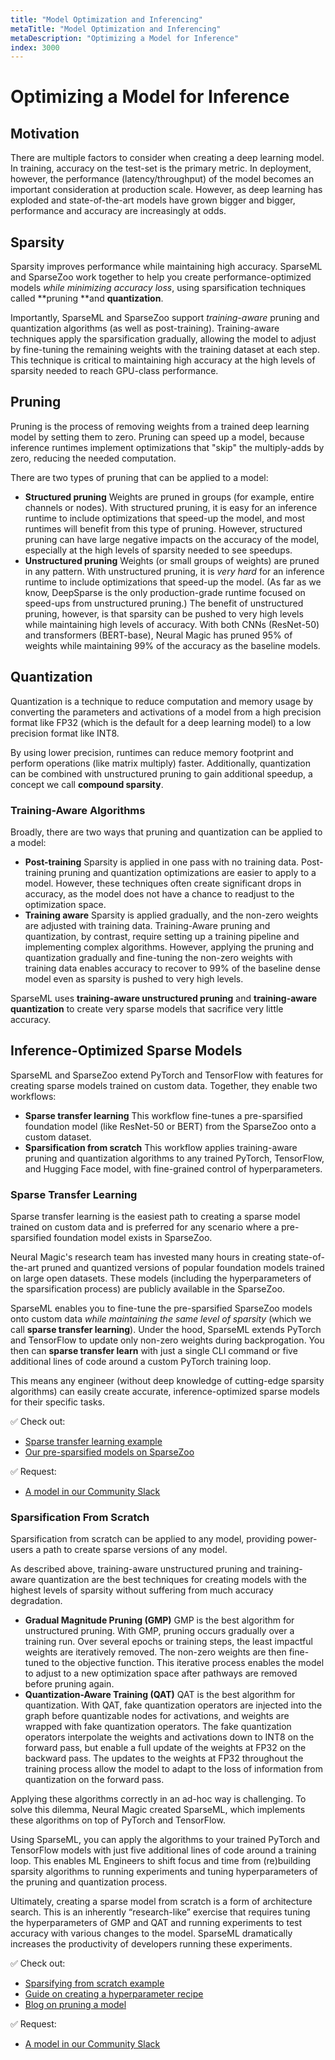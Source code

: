 ```yaml
---
title: "Model Optimization and Inferencing"
metaTitle: "Model Optimization and Inferencing"
metaDescription: "Optimizing a Model for Inference"
index: 3000
---
```


# Optimizing a Model for Inference

## **Motivation**

There are multiple factors to consider when creating a deep learning model. In training, accuracy on the test-set is the primary metric. In deployment, however, the performance (latency/throughput) of the model becomes an important consideration at production scale. However, as deep learning has exploded and state-of-the-art models have grown bigger and bigger, performance and accuracy are increasingly at odds.


## **Sparsity**

Sparsity improves performance while maintaining high accuracy. SparseML and SparseZoo work together to help you create performance-optimized models _while minimizing accuracy loss_, using sparsification techniques called **pruning **and **quantization**.

Importantly, SparseML and SparseZoo support _training-aware_ pruning and quantization algorithms (as well as post-training). Training-aware techniques apply the sparsification gradually, allowing the model to adjust by fine-tuning the remaining weights with the training dataset at each step. This technique is critical to maintaining high accuracy at the high levels of sparsity needed to reach GPU-class performance.

## **Pruning**

Pruning is the process of removing weights from a trained deep learning model by setting them to zero. Pruning can speed up a model, because inference runtimes implement optimizations that "skip" the multiply-adds by zero, reducing the needed computation.

There are two types of pruning that can be applied to a model:

* **Structured pruning** Weights are pruned in groups (for example, entire channels or nodes). With structured pruning, it is easy for an inference runtime to include optimizations that speed-up the model, and most runtimes will benefit from this type of pruning. However, structured pruning can have large negative impacts on the accuracy of the model, especially at the high levels of sparsity needed to see speedups.
* **Unstructured pruning** Weights (or small groups of weights) are pruned in any pattern. With unstructured pruning, it is _very hard_ for an inference runtime to include optimizations that speed-up the model. (As far as we know, DeepSparse is the only production-grade runtime focused on speed-ups from unstructured pruning.) The benefit of unstructured pruning, however, is that sparsity can be pushed to very high levels while maintaining high levels of accuracy. With both CNNs (ResNet-50) and transformers (BERT-base), Neural Magic has pruned 95% of weights while maintaining 99% of the accuracy as the baseline models.

## **Quantization**

Quantization is a technique to reduce computation and memory usage by converting the parameters and activations of a model from a high precision format like FP32 (which is the default for a deep learning model) to a low precision format like INT8.

By using lower precision, runtimes can reduce memory footprint and perform operations (like matrix multiply) faster. Additionally, quantization can be combined with unstructured pruning to gain additional speedup, a concept we call **compound sparsity**.


### Training-Aware Algorithms

Broadly, there are two ways that pruning and quantization can be applied to a model:

* **Post-training** Sparsity is applied in one pass with no training data. Post-training pruning and quantization optimizations are easier to apply to a model. However, these techniques often create significant drops in accuracy, as the model does not have a chance to readjust to the optimization space.
* **Training aware** Sparsity is applied gradually, and the non-zero weights are adjusted with training data. Training-Aware pruning and quantization, by contrast, require setting up a training pipeline and implementing complex algorithms. However, applying the pruning and quantization gradually and fine-tuning the non-zero weights with training data enables accuracy to recover to 99% of the baseline dense model even as sparsity is pushed to very high levels.

SparseML uses **training-aware unstructured pruning** and **training-aware quantization** to create very sparse models that sacrifice very little accuracy.


## **Inference-Optimized Sparse Models**

SparseML and SparseZoo extend PyTorch and TensorFlow with features for creating sparse models trained on custom data. Together, they enable two workflows:

* **Sparse transfer learning** This workflow fine-tunes a pre-sparsified foundation model (like ResNet-50 or BERT) from the SparseZoo onto a custom dataset.
* **Sparsification from scratch** This workflow applies training-aware pruning and quantization algorithms to any trained PyTorch, TensorFlow, and Hugging Face model, with fine-grained control of hyperparameters.


### Sparse Transfer Learning

Sparse transfer learning is the easiest path to creating a sparse model trained on custom data and is preferred for any scenario where a pre-sparsified foundation model exists in SparseZoo.

Neural Magic's research team has invested many hours in creating state-of-the-art pruned and quantized versions of popular foundation models trained on large open datasets. These models (including the hyperparameters of the sparsification process) are publicly available in the SparseZoo.

SparseML enables you to fine-tune the pre-sparsified SparseZoo models onto custom data _while maintaining the same level of sparsity_ (which we call **sparse transfer learning**). Under the hood, SparseML extends PyTorch and TensorFlow to update only non-zero weights during backprogation. You then can **sparse transfer learn** with just a single CLI command or five additional lines of code around a custom PyTorch training loop.

This means any engineer (without deep knowledge of cutting-edge sparsity algorithms) can easily create accurate, inference-optimized sparse models for their specific tasks.

✅ Check out:

* [Sparse transfer learning example](https://docs.neuralmagic.com/get-started/transfer-a-sparsified-model)
* [Our pre-sparsified models on SparseZoo](https://sparsezoo.neuralmagic.com/)

✅ Request:

* [A model in our Community Slack](https://join.slack.com/t/discuss-neuralmagic/shared_invite/zt-q1a1cnvo-YBoICSIw3L1dmQpjBeDurQ)


### Sparsification From Scratch

Sparsification from scratch can be applied to any model, providing power-users a path to create sparse versions of any model.

As described above, training-aware unstructured pruning and training-aware quantization are the best techniques for creating models with the highest levels of sparsity without suffering from much accuracy degradation.

* **Gradual Magnitude Pruning (GMP)** GMP is the best algorithm for unstructured pruning. With GMP, pruning occurs gradually over a training run. Over several epochs or training steps, the least impactful weights are iteratively removed. The non-zero weights are then fine-tuned to the objective function. This iterative process enables the model to adjust to a new optimization space after pathways are removed before pruning again.
* **Quantization-Aware Training (QAT)** QAT is the best algorithm for quantization. With QAT, fake quantization operators are injected into the graph before quantizable nodes for activations, and weights are wrapped with fake quantization operators. The fake quantization operators interpolate the weights and activations down to INT8 on the forward pass, but enable a full update of the weights at FP32 on the backward pass. The updates to the weights at FP32 throughout the training process allow the model to adapt to the loss of information from quantization on the forward pass.

Applying these algorithms correctly in an ad-hoc way is challenging. To solve this dilemma, Neural Magic created SparseML, which implements these algorithms on top of PyTorch and TensorFlow.

Using SparseML, you can apply the algorithms to your trained PyTorch and TensorFlow models with just five additional lines of code around a training loop. This enables ML Engineers to shift focus and time from (re)building sparsity algorithms to running experiments and tuning hyperparameters of the pruning and quantization process.

Ultimately, creating a sparse model from scratch is a form of architecture search. This is an inherently “research-like” exercise that requires tuning the hyperparameters of GMP and QAT and running experiments to test accuracy with various changes to the model. SparseML dramatically increases the productivity of developers running these experiments.

✅ Check out:

* [Sparsifying from scratch example](https://docs.neuralmagic.com/get-started/sparsify-a-model/custom-integrations)
* [Guide on creating a hyperparameter recipe](https://docs.neuralmagic.com/user-guides/recipes/creating)
* [Blog on pruning a model](https://neuralmagic.com/blog/pruning-overview/)

✅ Request:

* [A model in our Community Slack](https://join.slack.com/t/discuss-neuralmagic/shared_invite/zt-q1a1cnvo-YBoICSIw3L1dmQpjBeDurQ)
